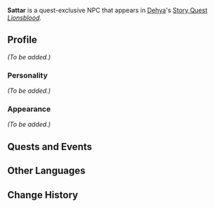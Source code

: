 {{Meta
|missing_NPC_picture  = yes
|missing_NPC_profile  = yes

}}
{{Character Infobox
|type             = Quest NPC
|image            = NPC Sattar.png
|region           = Sumeru
|location         = 
|affiliation      = The Eremites
|title            = 

|voiceEN          = 
|voiceCN          = 
|voiceJP          = 
|dialoguereward   = 
}}
'''Sattar''' is a quest-exclusive NPC that appears in [[Dehya]]'s [[Story Quest]] ''[[Lionsblood]]''.

==Profile==
<!--Detailed story/lore information goes here.-->
''(To be added.)''

===Personality===
''(To be added.)''

===Appearance===
<!--Keep appearance section short and concise. Limit to 2 paragraphs with 3-4 sentences each.-->
''(To be added.)''

==Quests and Events==
{{Quests and Events}}
<!--
==Idle Quotes==
{{Dialogue start}}
: {{DIcon|Idle}} {{Tx}}
:: {{A|VO {{subst:PAGENAME}} 01.ogg}} "{{Tx}}"
{{Dialogue end}}

==Dialogue==
{{Dialogue start}}
:'''{{subst:PAGENAME}}:''' 
:{{DIcon}}
{{Dialogue end}}
<!--
==Event Dialogue==
===Event Name===
{{Dialogue start}}
:'''{{subst:PAGENAME}}:'''
{{Dialogue end}}

==Trivia==
* 
-->
==Other Languages==
{{Other Languages
|default_hidden = 1
|en      = Sattar
|zhs     = 萨塔尔
|zhs_rm  = Sàtǎ'ěr
|zht     = 薩塔爾
|zht_rm  = Sàtǎ'ěr
|ja      = サタール
|ja_rm   = Sataaru
|ko      = 사타르
|es      = Sattar
|fr      = Sattar
|ru      = Саттар
|th      = Sattar
|vi      = Sattar
|de      = Sattar
|id      = Sattar
|pt      = Sattar
|tr      = Sattar
|it      = Sattar
}}

==Change History==
{{Change History|3.5}}
